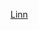 {{US county navigation box
| template_name  = 林縣 (愛荷華州)
| listclass = hlist
| county         = 林縣
| state          = 愛荷華州

| map_image      = Map of Iowa highlighting Linn County.svg
| map_caption    = 林縣在愛荷華州的位置
| map_size       = 75x75

| seat           = 錫達拉皮茲

| title1 = [[城市]]
| body1  = 
* [[阿爾伯內特 (愛荷華州)|阿爾伯內特]]
* [[伯特倫 (愛荷華州)|伯特倫]]
* [[錫達拉皮茲]]
* [[森特波因特 (愛荷華州)|森特波因特]]
* [[森特勒爾城 (愛荷華州)|森特勒爾城]]
* [[科根 (愛荷華州)|科根]]
* [[埃利 (愛荷華州)|埃利]]
* [[費爾法克斯 (愛荷華州)|費爾法克斯]]
* [[海華沙 (愛荷華州)|海華沙]]
* [[里斯本 (愛荷華州)|里斯本]]
* [[馬里昂 (愛荷華州)|馬里昂]]
* [[芒特弗農 (愛荷華州)|芒特弗農]]
* [[帕洛 (愛荷華州)|帕洛]]
* [[普雷里堡 (愛荷華州)|普雷里堡]]
* [[羅賓斯 (愛荷華州)|羅賓斯]]
* [[斯普林维尔 (艾奥瓦州)|斯普林維爾]]
* [[沃尔福德 (艾奥瓦州)|沃爾福德]]‡
* [[沃克 (艾奥瓦州)|沃克]]

| title2 = [[行政鎮區]]
| body2  = 
* [[伯特倫鎮區 (愛荷華州林縣)|伯特倫]]
* [[波德鎮區 (愛荷華州林縣)|波德]]
* [[布朗鎮區 (愛荷華州林縣)|布朗]]
* [[布法勞鎮區 (愛荷華州林縣)|布法勞]]
* [[克林頓鎮區 (愛荷華州林縣)|克林頓]]
* [[科勒奇鎮區 (愛荷華州林縣)|科勒奇]]
* [[費爾法克斯鎮區 (愛荷華州林縣)|費爾法克斯]]
* [[費耶特鎮區 (愛荷華州林縣)|費耶特]]
* [[富蘭克林鎮區 (愛荷華州林縣)|富蘭克林]]
* [[格蘭特鎮區 (愛荷華州林縣)|格蘭特]]
* [[傑克遜鎮區 (愛荷華州林縣)|傑克遜]]
* [[林鎮區 (愛荷華州林縣)|林]]
* [[緬因鎮區 (愛荷華州林縣)|緬因]]
* [[馬里昂鎮區 (愛荷華州林縣)|馬里昂]]
* [[門羅鎮區 (愛荷華州林縣)|門羅]]
* [[奧特克里克鎮區 (愛荷華州林縣)|奧特克里克]]
* [[普特南鎮區 (愛荷華州林縣)|普特南]]
* [[斯普林格羅夫鎮區 (愛荷華州林縣)|斯普林格羅夫]]
* [[華盛頓鎮區 (愛荷華州林縣)|華盛頓]]

| title3 = [[非建制地區]]
| body3  = 
* [[貝弗利德波特 (愛荷華州)|貝弗利德波特]]
* [[米德韋 (愛荷華州林縣)|米德韋]]
* [[奧蒂斯 (愛荷華州)|奧蒂斯]]
* [[巴黎 (愛荷華州)|巴黎]]
* [[托德維爾 (愛荷華州)|托德維爾]]
* [[特羅伊米爾斯 (愛荷華州)|特羅伊米爾斯]]
* [[維奧拉 (愛荷華州)|維奧拉]]
* [[沃比克 (愛荷華州)|沃比克]]
* [[惠蒂爾 (愛荷華州)|惠特爾]]

| title4 = 備註
| body4 = ‡該聚居地有部分隸屬其他縣份

}}<noinclude>
[[Category:艾奧瓦州縣份導航模板|Linn]]  
[[Category:林縣 (愛荷華州)| ]]
</noinclude>